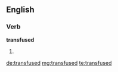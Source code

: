==English==

===Verb===
'''transfused'''

# {{past of|transfuse}}

[[de:transfused]]
[[mg:transfused]]
[[te:transfused]]